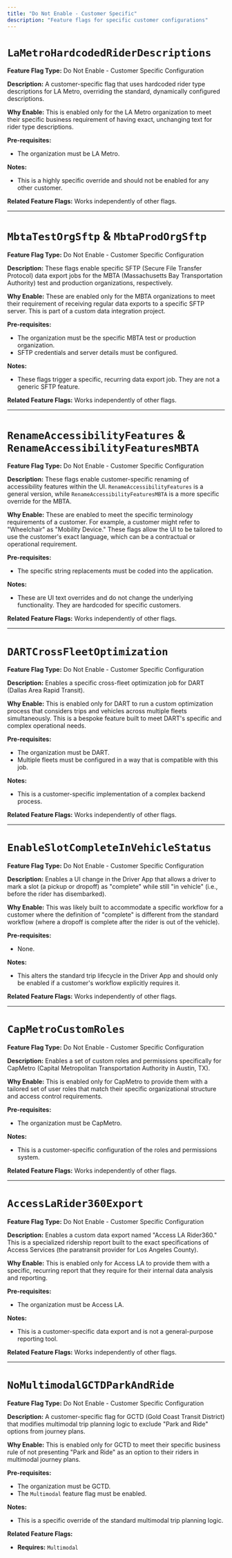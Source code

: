 ```yaml
---
title: "Do Not Enable - Customer Specific"
description: "Feature flags for specific customer configurations"
---
```


# `LaMetroHardcodedRiderDescriptions`

**Feature Flag Type:** Do Not Enable - Customer Specific Configuration

**Description:** A customer-specific flag that uses hardcoded rider type descriptions for LA Metro, overriding the standard, dynamically configured descriptions.

**Why Enable:** This is enabled only for the LA Metro organization to meet their specific business requirement of having exact, unchanging text for rider type descriptions.

**Pre-requisites:**
- The organization must be LA Metro.

**Notes:**
- This is a highly specific override and should not be enabled for any other customer.

**Related Feature Flags:**
Works independently of other flags.

---

# `MbtaTestOrgSftp` & `MbtaProdOrgSftp`

**Feature Flag Type:** Do Not Enable - Customer Specific Configuration

**Description:** These flags enable specific SFTP (Secure File Transfer Protocol) data export jobs for the MBTA (Massachusetts Bay Transportation Authority) test and production organizations, respectively.

**Why Enable:** These are enabled only for the MBTA organizations to meet their requirement of receiving regular data exports to a specific SFTP server. This is part of a custom data integration project.

**Pre-requisites:**
- The organization must be the specific MBTA test or production organization.
- SFTP credentials and server details must be configured.

**Notes:**
- These flags trigger a specific, recurring data export job. They are not a generic SFTP feature.

**Related Feature Flags:**
Works independently of other flags.

---

# `RenameAccessibilityFeatures` & `RenameAccessibilityFeaturesMBTA`

**Feature Flag Type:** Do Not Enable - Customer Specific Configuration

**Description:** These flags enable customer-specific renaming of accessibility features within the UI. `RenameAccessibilityFeatures` is a general version, while `RenameAccessibilityFeaturesMBTA` is a more specific override for the MBTA.

**Why Enable:** These are enabled to meet the specific terminology requirements of a customer. For example, a customer might refer to "Wheelchair" as "Mobility Device." These flags allow the UI to be tailored to use the customer's exact language, which can be a contractual or operational requirement.

**Pre-requisites:**
- The specific string replacements must be coded into the application.

**Notes:**
- These are UI text overrides and do not change the underlying functionality. They are hardcoded for specific customers.

**Related Feature Flags:**
Works independently of other flags.

---

# `DARTCrossFleetOptimization`

**Feature Flag Type:** Do Not Enable - Customer Specific Configuration

**Description:** Enables a specific cross-fleet optimization job for DART (Dallas Area Rapid Transit).

**Why Enable:** This is enabled only for DART to run a custom optimization process that considers trips and vehicles across multiple fleets simultaneously. This is a bespoke feature built to meet DART's specific and complex operational needs.

**Pre-requisites:**
- The organization must be DART.
- Multiple fleets must be configured in a way that is compatible with this job.

**Notes:**
- This is a customer-specific implementation of a complex backend process.

**Related Feature Flags:**
Works independently of other flags.

---

# `EnableSlotCompleteInVehicleStatus`

**Feature Flag Type:** Do Not Enable - Customer Specific Configuration

**Description:** Enables a UI change in the Driver App that allows a driver to mark a slot (a pickup or dropoff) as "complete" while still "in vehicle" (i.e., before the rider has disembarked).

**Why Enable:** This was likely built to accommodate a specific workflow for a customer where the definition of "complete" is different from the standard workflow (where a dropoff is complete after the rider is out of the vehicle).

**Pre-requisites:**
- None.

**Notes:**
- This alters the standard trip lifecycle in the Driver App and should only be enabled if a customer's workflow explicitly requires it.

**Related Feature Flags:**
Works independently of other flags.

---

# `CapMetroCustomRoles`

**Feature Flag Type:** Do Not Enable - Customer Specific Configuration

**Description:** Enables a set of custom roles and permissions specifically for CapMetro (Capital Metropolitan Transportation Authority in Austin, TX).

**Why Enable:** This is enabled only for CapMetro to provide them with a tailored set of user roles that match their specific organizational structure and access control requirements.

**Pre-requisites:**
- The organization must be CapMetro.

**Notes:**
- This is a customer-specific configuration of the roles and permissions system.

**Related Feature Flags:**
Works independently of other flags.

---

# `AccessLaRider360Export`

**Feature Flag Type:** Do Not Enable - Customer Specific Configuration

**Description:** Enables a custom data export named "Access LA Rider360." This is a specialized ridership report built to the exact specifications of Access Services (the paratransit provider for Los Angeles County).

**Why Enable:** This is enabled only for Access LA to provide them with a specific, recurring report that they require for their internal data analysis and reporting.

**Pre-requisites:**
- The organization must be Access LA.

**Notes:**
- This is a customer-specific data export and is not a general-purpose reporting tool.

**Related Feature Flags:**
Works independently of other flags.

---

# `NoMultimodalGCTDParkAndRide`

**Feature Flag Type:** Do Not Enable - Customer Specific Configuration

**Description:** A customer-specific flag for GCTD (Gold Coast Transit District) that modifies multimodal trip planning logic to exclude "Park and Ride" options from journey plans.

**Why Enable:** This is enabled only for GCTD to meet their specific business rule of not presenting "Park and Ride" as an option to their riders in multimodal journey plans.

**Pre-requisites:**
- The organization must be GCTD.
- The `Multimodal` feature flag must be enabled.

**Notes:**
- This is a specific override of the standard multimodal trip planning logic.

**Related Feature Flags:**
- **Requires:** `Multimodal`
